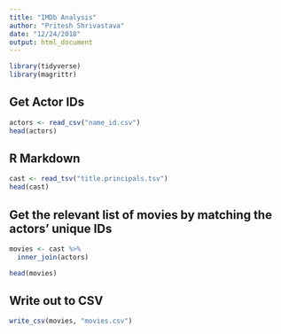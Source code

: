 ```yaml
---
title: "IMDb Analysis"
author: "Pritesh Shrivastava"
date: "12/24/2018"
output: html_document
---
```



```r
library(tidyverse)
library(magrittr)
```

## Get Actor IDs
```r
actors <- read_csv("name_id.csv")
head(actors)
```

## R Markdown
```r
cast <- read_tsv("title.principals.tsv")
head(cast)
```

## Get the relevant list of movies by matching the actors' unique IDs
```r
movies <- cast %>%
  inner_join(actors)

head(movies)
```

## Write out to CSV
```r
write_csv(movies, "movies.csv")
```

